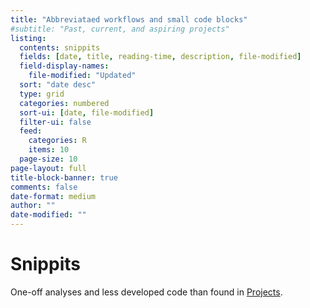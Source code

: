 ```yaml
---
title: "Abbreviataed workflows and small code blocks"
#subtitle: "Past, current, and aspiring projects"
listing:
  contents: snippits
  fields: [date, title, reading-time, description, file-modified]
  field-display-names:
    file-modified: "Updated"
  sort: "date desc"
  type: grid
  categories: numbered
  sort-ui: [date, file-modified]
  filter-ui: false
  feed: 
    categories: R
    items: 10
  page-size: 10
page-layout: full
title-block-banner: true
comments: false
date-format: medium
author: ""
date-modified: ""
---
```


# [Snippits]{.third-color}
One-off analyses and less developed code than found in [Projects](/pindex). 